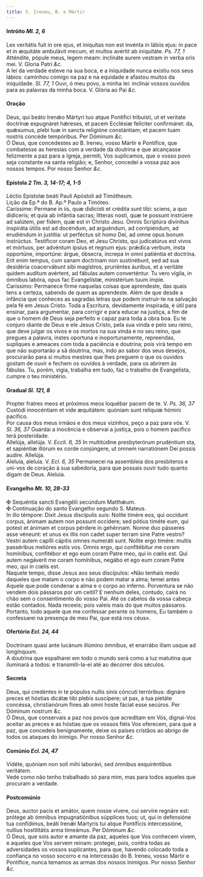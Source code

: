 ```yaml
---
title: S. Ireneu, B. e Mártir
---
```



<h4 class="text-center">Intróito <em>Ml. 2, 6</em></h4>
<div class="container-fluid">
<div class="row">
<div class="col-6 dropcaps text-justify">
Lex veritátis fuit in ore ejus, et iníquitas non est invénta in lábiis ejus: in pace et in æquitáte ambulávit mecum, et multos avértit ab iniquitáte. <em>Ps. 77, 1</em> Atténdite, pópule meus, legem meam: inclináte aurem vestram in verba oris mei.
V. Gloria Patri <em>&c.</em>
</div>
<div class="col-6 dropcaps text-justify">
A lei da verdade esteve na sua boca, e a iniquidade nunca existiu nos seus lábios: caminhou comigo na paz e na equidade e afastou muitos da iniquidade. <em>Sl. 77, 1</em> Ouvi, ó meu povo, a minha lei: inclinai vossos ouvidos para as palavras da minha boca.
V. Glória ao Pai <em>&c.</em>
</div>
</div>
</div>

<h4 class="text-center">Oração</h4>
<div class="container-fluid">
<div class="row">
<div class="col-6 dropcaps text-justify">
Deus, qui beáto Irenǽo Mártyri tuo atque Pontifici tribuísti, ut et veritate doctrínæ expugnáret hǽreses, et pacem Ecclésiæ felíciter confirmáret: da, quǽsumus, plebi tuæ in sancta religióne constántiam; et pacem tuam nostris concéde tempóribus. Per Dóminum <em>&c.</em>
</div>
<div class="col-6 dropcaps text-justify">
Ó Deus, que concedestes ao B. Ireneu, vosso Mártir e Pontífice, que combatesse as heresias com a verdade da doutrina e que alcançasse felizmente a paz para a Igreja, permiti, Vos suplicamos, que o vosso povo seja constante na santa religião; e, Senhor, concedei a vossa paz aos nossos tempos. Por nosso Senhor <em>&c.</em>
</div>
</div>
</div>

<h4 class="text-center">Epístola <em>2 Tm. 3, 14-17; 4, 1-5</em></h4>
<div class="container-fluid">
<div class="row">
<div class="col-6 text-justify">
Léctio Epístolæ beáti Pauli Apóstoli ad Timótheum.
</div>
<div class="col-6 text-justify">
Lição da Ep.ª do B. Ap.º Paulo a Timóteo.
</div>
<div class="col-6 dropcaps text-justify">
Caríssime: Permane in iis, quæ didicísti et crédita sunt tibi: sciens, a quo didíceris; et quia ab infántia sacras; lítteras nosti, quæ te possunt instrúere ad salútem, per fidem, quæ est in Christo Jesu. Omnis Scriptúra divínitus inspiráta útilis est ad docéndum, ad arguéndum, ad corripiéndum, ad erudiéndum in justítia: ut perféctus sit homo Dei, ad omne opus bonum instrúctus. Testíficor coram Deo, et Jesu Christo, qui judicatúrus est vivos et mórtuos, per advéntum ipsíus et regnum ejus: prǽdica verbum, insta opportúne, importúne: árgue, óbsecra, íncrepa in omni patiéntia et doctrína. Erit enim tempus, cum sanam doctrínam non sustinébunt, sed ad sua desidéria coacervábunt sibi magístros, pruriéntes áuribus, et a veritáte quidem audítum avértent, ad fábulas autem converténtur. Tu vero vígila, in ómnibus labóra, opus fac Evangelístæ, ministérium tuum ímpie.
</div>
<div class="col-6 dropcaps text-justify">
Caríssimo: Permanece firme naquelas coisas que aprendeste, das quais tens a certeza, sabendo de quem as aprendeste. Além de que desde a infância que conheces as sagradas letras que podem instruir-te na salvação pela fé em Jesus Cristo. Toda a Escritura, devidamente inspirada, é útil para ensinar, para argumentar, para corrigir e para educar na justiça, a fim de que o homem de Deus seja perfeito e capaz para toda a obra boa. Eu te conjuro diante de Deus e ele Jesus Cristo, pela sua vinda e pelo seu reino, que deve julgar os vivos e os mortos na sua vinda e no seu reino, que pregues a palavra, instes oportuna e inoportunamente, repreendas, supliques e ameaces com toda a paciência e doutrina; pois virá tempo em que não suportarão a sã doutrina, mas, indo ao sabor dos seus desejos, procurarão para si muitos mestres que lhes preguem o que os ouvidos gostam de ouvir e fechem os ouvidos à verdade, para os abrirem às fábulas. Tu, porém, vigia, trabalha em tudo, faz o trabalho de Evangelista, cumpre o teu ministério.
</div>
</div>
</div>

<h4 class="text-center">Gradual <em>Sl. 121, 8</em></h4>
<div class="container-fluid">
<div class="row">
<div class="col-6 dropcaps text-justify">
Propter fratres meos et próximos meos loquébar pacem de te. V. <em>Ps. 36, 37</em> Custódi innocéntiam et vide æquitátem: quóniam sunt relíquiæ hómini pacífico.
</div>
<div class="col-6 dropcaps text-justify">
Por causa dos meus irmãos e dos meus vizinhos, peço a paz para vós. V. <em>Sl. 36, 37</em> Guardai a inocência e observai a justiça, pois o homem pacífico terá posteridade.
</div>
<div class="col-6 text-justify">
Allelúja, allelúja. V. <em>Eccli. 6, 35</em> In multitúdine presbyterórum prudéntium sta, et sapiéntiæ illórum ex corde conjúngere, ut omnem narratiónem Dei possis audíre. Allelúja.
</div>
<div class="col-6 text-justify">
Aleluia, aleluia. V. <em>Ecl. 6, 35</em> Permanecei na assembleia dos presbíteros e uni-vos de coração à sua sabedoria, para que possais ouvir tudo quanto digam de Deus. Aleluia.
</div>
</div>
</div>

<h4 class="text-center">Evangelho <em>Mt. 10, 28-33</em></h4>
<div class="container-fluid">
<div class="row">
<div class="col-6 text-justify">
<span class="text-danger">&#10016;</span> Sequéntia sancti Evangélii secúndum Matthǽum.
</div>
<div class="col-6 text-justify">
<span class="text-danger">&#10016;</span> Continuação do santo Evangelho segundo S. Mateus.
</div>
<div class="col-6 dropcaps text-justify">
In illo témpore: Dixit Jesus discípulis suis: Nolíte timére eos, qui occídunt corpus, ánimam autem non possunt occídere; sed pótius timéte eum, qui potest et ánimam et corpus pérdere in gehénnam. Nonne duo pásseres asse véneunt: et unus ex illis non cadet super terram sine Patre vestro? Vestri autem capílli cápitis omnes numeráti sunt. Nolíte ergo timére: multis passéribus melióres estis vos. Omnis ergo, qui confitébitur me coram homínibus, confitébor et ego eum coram Patre meo, qui in cœlis est. Qui autem negáverit me coram homínibus, negábo et ego eum coram Patre meo, qui in cœlis est.
</div>
<div class="col-6 dropcaps text-justify">
Naquele tempo, disse Jesus aos seus discípulos: «Não tenhais medo daqueles que matam o corpo e não podem matar a alma; temei antes Aquele que pode condenar a alma e o corpo ao inferno. Porventura se não vendem dois pássaros por um ceitil? E nenhum deles, contudo, cairá no chão sem o consentimento do vosso Pai. Até os cabelos da vossa cabeça estão contados. Nada receeis; pois valeis mais do que muitos pássaros. Portanto, todo aquele que me confessar perante os homens, Eu também o confessarei na presença de meu Pai, que está nos céus».
</div>
</div>
</div>

<h4 class="text-center">Ofertório <em>Ecl. 24, 44</em></h4>
<div class="container-fluid">
<div class="row">
<div class="col-6 dropcaps text-justify">
Doctrínam quasi ante lucánum illúmino ómnibus, et enarrábo illam usque ad longínquum.
</div>
<div class="col-6 dropcaps text-justify">
A doutrina que espalharei em todo o mundo será como a luz matutina que iluminará a todos: e transmiti-la-ei até ao decorrer dos séculos.
</div>
</div>
</div>

<h4 class="text-center">Secreta</h4>
<div class="container-fluid">
<div class="row">
<div class="col-6 dropcaps text-justify">
Deus, qui credéntes in te pópulos nullis sinis cóncuti terróribus: dignáre preces et hóstias dicátæ tibi plebis suscípere; ut pax, a tua pietáte concéssa, christianórum fines ab omni hoste fáciat esse secúros. Per Dóminum nostrum <em>&c.</em>
</div>
<div class="col-6 dropcaps text-justify">
Ó Deus, que conservais a paz nos povos que acreditam em Vós, dignai-Vos aceitar as preces e as hóstias que os vossos fiéis Vos oferecem, para que a paz, que concedeis benignamente, deixe os países cristãos ao abrigo de todos os ataques do inimigo. Por nosso Senhor <em>&c.</em>
</div>
</div>
</div>

<h4 class="text-center">Comúnio <em>Ecl. 24, 47</em></h4>
<div class="container-fluid">
<div class="row">
<div class="col-6 dropcaps text-justify">
Vidéte, quóniam non soli mihi laborávi, sed ómnibus exquiréntibus veritátem.
</div>
<div class="col-6 dropcaps text-justify">
Vede como não tenho trabalhado só para mim, mas para todos aqueles que procuram a verdade.
</div>
</div>
</div>

<h4 class="text-center">Postcomúnio</h4>
<div class="container-fluid">
<div class="row">
<div class="col-6 dropcaps text-justify">
Deus, auctor pacis et amátor, quem nosse vívere, cui servíre regnáre est: prótege ab ómnibus impugnatiónibus súpplices tuos; ut, qui in defensióne tua confídimus, beáti Irenǽi Mártyris tui atque Pontíficis intercessióne, nullius hostilitátis arma timeámus. Per Dóminum <em>&c.</em>
</div>
<div class="col-6 dropcaps text-justify">
Ó Deus, que sois autor e amante da paz, aqueles que Vos conhecem vivem, e aqueles que Vos servem reinam: protegei, pois, contra todas as adversidades os vossos suplicantes, para que, havendo colocado toda a confiança no vosso socorro e na intercessão do B. Ireneu, vosso Mártir e Pontífice, nunca temamos as armas dos nossos inimigos. Por nosso Senhor <em>&c.</em>
</div>
</div>
</div>
